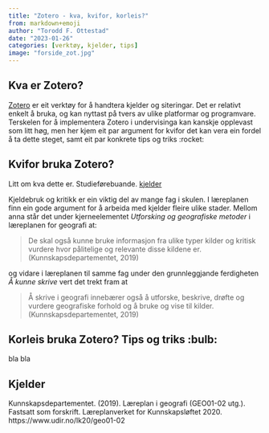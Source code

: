```yaml
---
title: "Zotero - kva, kvifor, korleis?"
from: markdown+emoji
author: "Torodd F. Ottestad"
date: "2023-01-26"
categories: [verktøy, kjelder, tips]
image: "forside_zot.jpg"
---
```


## Kva er Zotero?

[Zotero](https://www.zotero.org/) er eit verktøy for å handtera kjelder og siteringar. Det er relativt enkelt å bruka, og kan nyttast på tvers av ulike platformar og programvare. Terskelen for å implementera Zotero i undervisinga kan kanskje opplevast som litt høg, men her kjem eit par argument for kvifor det kan vera ein fordel å ta dette steget, samt eit par konkrete tips og triks :rocket:

## Kvifor bruka Zotero? 


Litt om kva dette er. 
Studieførebuande. 
[kjelder](https://khrono.no/studenten-tok-sjansen-da-han-glemte-kilden-saksokte-da-han-ble-utestengt/747321)



Kjeldebruk og kritikk er ein viktig del av mange fag i skulen. I læreplanen finn ein gode argument for å arbeida med kjelder fleire ulike stader. Mellom anna står det under kjerneelementet *Utforsking og geografiske metoder* i læreplanen for geografi at: 

> De skal også kunne bruke informasjon fra ulike typer kilder og kritisk vurdere hvor pålitelige og relevante disse kildene er. (Kunnskapsdepartementet, 2019)

og vidare i læreplanen til samme fag under den grunnleggjande ferdigheten *Å kunne skrive* vert det trekt fram at 

> Å skrive i geografi innebærer også å utforske, beskrive, drøfte og vurdere geografiske forhold og å bruke og vise til kilder. (Kunnskapsdepartementet, 2019)




## Korleis bruka Zotero? Tips og triks :bulb:

bla bla

## Kjelder
Kunnskapsdepartementet. (2019). Læreplan i geografi (GEO01-02 utg.). Fastsatt som forskrift. Læreplanverket for Kunnskapsløftet 2020. https://www.udir.no/lk20/geo01-02 
